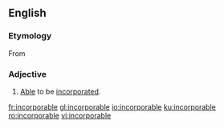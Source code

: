 ==English==

===Etymology===
From {{etyl|frm|en}} {{m|frm|incorporable}}

===Adjective===
{{en-adj|-}}

# [[able|Able]] to be [[incorporate]]d.

[[fr:incorporable]]
[[gl:incorporable]]
[[io:incorporable]]
[[ku:incorporable]]
[[ro:incorporable]]
[[vi:incorporable]]
